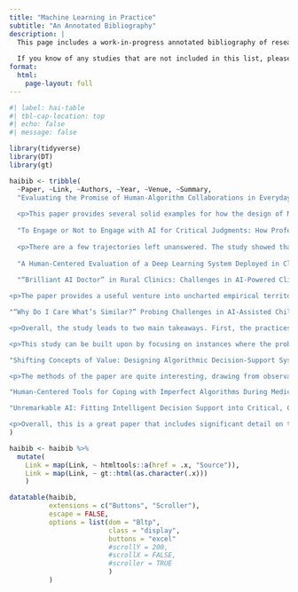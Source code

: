 ```yaml
---
title: "Machine Learning in Practice"
subtitle: "An Annotated Bibliography"
description: |
  This page includes a work-in-progress annotated bibliography of research on how machine learning applications are used in people's work practices. By focusing on situated instances of technology-in-use, these studies provide rich descriptions of people's experiences with and perceptions of machine learning applications to support future designers.
  
  If you know of any studies that are not included in this list, please send them to my email address: tyler[dot]reinmund[at]cs.ox.ac.uk
format:
  html:
    page-layout: full
---
```


```r
#| label: hai-table
#| tbl-cap-location: top
#| echo: false
#| message: false

library(tidyverse)
library(DT)
library(gt)

haibib <- tribble(
  ~Paper, ~Link, ~Authors, ~Year, ~Venue, ~Summary,
  "Evaluating the Promise of Human-Algorithm Collaborations in Everyday Work Practices", "https://doi.org/10.1145/3359245", "Wolf, Christine and Blomberg, Jeanette", 2019, "CSCW", "<p>This paper presents results on the design and evaluation of an NLP tool to support IT architects during the requirements definition stage of solution design projects. Their results focus on three activities supported by the tool, highlighting that the positive expectations held by the architects are underlined by the challenges they currently experience. For example, the architects relish the potential for ML support on a laborious task, but note that the current design of the tool does not facilitate coordination amongst teammates and are concerned that the tool — based on data from historical cases — limits their ability to propose solutions that align with emerging market trends. One of the main takeaways the authors draw from their findings is that ML should not be envisioned as a tool to supplant human decision-making; rather, the capabilities of ML and those of humans should complement one another, accounting for the other’s deficiencies.<p>
  
  <p>This paper provides several solid examples for how the design of ML-based applications do not support the work practices of the IT architects. The authors go at lengths to signal the continuity between their work and past studies on “situated work practices,” as they call it. It leaves me wondering what aspects of ML make the problem of designing for practices any different or more difficult for traditional software systems.<p>",
  
  "To Engage or Not to Engage with AI for Critical Judgments: How Professionals Deal with Opacity When Using AI for Medical Diagnosis", "https://doi.org/10.1287/orsc.2021.1549", "Sarah Lebovitz, Hila Lifshitz-Assaf, Natalia Levina", 2022, "Org. Science", "<p>Over 10 months of ethnographic fieldwork in a large US hospital, Lebovtiz et al. report on the use of three different AI tools by radiologists in lung cancer, breast cancer, and bone age measurement imaging departments. The main finding that the authors put forward is the concept of “AI interrogation practices.” These refer to the extra work radiologists put in to build an understanding of a model’s predictions when they diverge from their own judgment. Importantly, not all radiologists across the three departments employed interrogation practices; the authors suggest that future research should explore why this is the case.<p>
  
  <p>There are a few trajectories left unanswered. The study showed that there were a greater number of occurrences when the radiologists’ judgments differed from the AI tools. How does the skewed ratio of convergences to divergences affect the radiologists’ experiences with the tools? Divergences can also take multiple forms. There may be instances when the tool identifies a nodule, for example, in an image, but the radiologist does not; and vice versa, the tool may not pick up anything anomalous in an image, whereas the radiologist notices an indication of cancerous cells. How did the actions of radiologists vary across these two types of divergence? Lastly, it would be interesting to explore whether the radiologists who performed the “interrogation practices” helped their patients achieve better health outcomes.<p>",
  
  "A Human-Centered Evaluation of a Deep Learning System Deployed in Clinics for the Detection of Diabetic Retinopathy", "https://doi.org/10.1145/3313831.3376718", "Beede, Emma and Baylor, Elizabeth and Hersch, Fred and Iurchenko, Anna and Wilcox, Lauren and Ruamviboonsuk, Paisan and Vardoulakis, Laura M.", 2020, "CHI", "This paper reports on a contextual evaluation of a deep learning system used for diabetic retinopathy detection in health clinics in Thailand. The authors conduct pre- and post-deployment observations and interviews to understand the nurses workflow with and without the DL system, and evaluate the system’s performance as it is used in a clinical setting. The study points to the importance of contextual evaluations, as they can reveal social and environmental factors which impact model performance that would otherwise be abstracted from in a laboratory setting.",
  
  "“Brilliant AI Doctor” in Rural Clinics: Challenges in AI-Powered Clinical Decision Support System Deployment", "https://doi.org/10.1145/3411764.3445432", "Wang, Dakuo and Wang, Liuping and Zhang, Zhan and Wang, Ding and Zhu, Haiyi and Gao, Yvonne and Fan, Xiangmin and Tian, Feng", 2021, "CHI", "<p>This paper reports on a field study with clinicians in rural China who use a AI clinical decision support system during diagnosis. Their results provide an empirical description of how the use of AI-CDSS in rural clinics is shaped by specific policy, institutional, and medical factors (e.g., there is high demand at rural clinics in China, health care policy limits what services smaller clinics can provide) and outline how clinicians perceive the use of the AI-CDSS.<p>

<p>The paper provides a useful venture into uncharted empirical territory, since most work to date has focused on North America and Europe. Also, their findings resonate with established themes in studies on information systems in health and social care (e.g., workflow integration, interoperability, professional autonomy). The authors offer a fairly light description of their methods, and they do not outline how long they spent at each clinic, whether there were any differences between clinics, and how those related to the observed challenges.<p>",

"“Why Do I Care What’s Similar?” Probing Challenges in AI-Assisted Child Welfare Decision-Making through Worker-AI Interface Design Concepts", "https://doi.org/10.1145/3532106.3533556", "Kawakami, Anna and Sivaraman, Venkatesh and Stapleton, Logan and Cheng, Hao-Fei and Perer, Adam and Wu, Zhiwei Steven and Zhu, Haiyi and Holstein, Kenneth", 2022, "DIS", "<p>The authors report on design workshops to improve the interface design of an algorithmic tool used in child protection call screening in the US. They present 10 design concepts which fall broadly into four themes: engaging with discrepancies between human decisions and model predictions, facilitating interactive machine learning, visualising uncertainty, and providing feedback on decision making performance. After outlining the design concepts, the authors elicit feedback on them from 12 social workers in regards to perceived helpfulness, areas for improvement, and envisioned impact on decision making.<p>

<p>Overall, the study leads to two main takeaways. First, the practices of some users may differ fundamentally from the assumptions built into machine learning. In this case, the social workers disagreed with the assumption that current cases can be compared to past, “similar” cases; their perspective holds that everyone is different and what matters when making a decision about someone’s case is their case, not anyone else’s. Second, the authors provide a use case for effective engagement with users in the design of ML-based software. The approach followed seems quite in-depth and engaging, based on observational studies, interviews, and design probes.<p>

<p>This study can be built upon by focusing on instances where the problem is not to re-design an existing interface, but rather to design an entirely new tool based on the needs of the users. It feels that they are trying to improve a “solution” that may not have been the right solution in the first place. Additionally, how could these efforts be extended beyond the interface? Similarly, this focus on the interface exclusively may have precluded them from considering changes that portray call screening as a collaborative practice; there seems to be the assumption that this work is done individually.<p>",

"Shifting Concepts of Value: Designing Algorithmic Decision-Support Systems for Public Services", "https://doi.org/10.1145/3419249.3420149", "Naja Holten Møller, Irina Shklovski, and Thomas T. Hildebrandt", 2020, "NordiCHI", "<p>This paper reports on a series of participatory design workshops held with case workers, data scientists, and system developers that were involved in the development of an algorithmic decision-support system for job placement services in Denmark. The findings point to how the legitimacy of such tools is questioned by the anticipated enduser because of dissonances between how the enduser perceives their role and the role implied by the use of predictive tools, and how the applications of decision-support tools can be re-negotiated.<p>

<p>The methods of the paper are quite interesting, drawing from observational studies, interviews, and PD workshops; it allows them to gather a lot of interesting data from a range of participants. It would have been nice to see what decisions were ultimately settled on, and how power differences affected the discussions in the PD workshops. For example, did data scientists have more organisational power than the case workers? And how about the managers who ostensibly conceived of the decision support tool in the first place?<p>",

"Human-Centered Tools for Coping with Imperfect Algorithms During Medical Decision-Making", "https://doi.org/10.1145/3290605.3300234", "Cai, Carrie J. and Reif, Emily and Hegde, Narayan and Hipp, Jason and Kim, Been and Smilkov, Daniel and Wattenberg, Martin and Viegas, Fernanda and Corrado, Greg S. and Stumpe, Martin C. and Terry, Michael", 2019, "CHI", "A group of Google researchers evaluate the performance and acceptance of a content-based image retrieval system with interactive elements for use in pathology diagnoses. After engaging with three pathologists on their perspectives of CBIR systems, the researchers conduct a user study with a cohort of twelve pathologists, and ask them to evaluate the system in comparison to a traditional interface along measures of diagnostic utility, mental support for decision-making, workload, trust, future use, and overall preference.  One of most interesting finding that comes from this paper is that the use of refinement tools (i.e. interactive ML) enables system users to develop mental models of the ML algorithm, thereby increasing their willingness to use it.",

"Unremarkable AI: Fitting Intelligent Decision Support into Critical, Clinical Decision-Making Processes", "https://doi.org/10.1145/3290605.3300468", "Yang, Qian and Steinfeld, Aaron and Zimmerman, John", 2019, "CHI", "<p>Clinical decision support tools (DSTs) perform well in the lab, but often fail when implemented. Commonly cited reasons for this failure is that the design does not consider clinicians workflows and the collaborative nature of clinicians work. The study designs a clinical DST to support in the VAD implant decision process, and evaluate their design in three US hospitals. Their evaluation seeks to answer the questions: “(1) would clinicians naturally encounter the DST within their current workflow? (2) Would clinicians accept computational decision support in the public context of the meeting? (3) Does placing the prediction in the corner present the right amount of unremarkability?” (p. 4). The authors find that the recurrent multidisciplinary implant decision meeting is the time and place where clinicians are most likely to encounter a DST, and that there is not much resistance to its use in that setting. Physicians, surgeons, and mid-levels each saw a benefit in its use, and these tended to vary across their roles. But, there were a series of challenges offered by the VAD team during the evaluation. Clinicians were considered with the credibility of the model (its data source, whether its been validated in clinical trials, and where its been published), the ethics of using a prediction based on population-level statistics for individual patient decisions, and the static representation of the prediction.<p>

<p>Overall, this is a great paper that includes significant detail on the concerns of physicians, potential incompatibilities between DSTs and their actual decision making processes, and factors researchers should consider when designing their own studies. But, I am left with the question of why did they choose VAD implants as the right place to intervene in. They do not mention that it is a particularly complicated decision, nor is it prone to significant human error. I get the sense that they are trying to squeeze ML into this area just for the sake of it.<p>",
)

haibib <- haibib %>%
  mutate(
    Link = map(Link, ~ htmltools::a(href = .x, "Source")),
    Link = map(Link, ~ gt::html(as.character(.x)))
    )

datatable(haibib,
          extensions = c("Buttons", "Scroller"),
          escape = FALSE,
          options = list(dom = "Bltp",
                         class = "display",
                         buttons = "excel"
                         #scrollY = 200,
                         #scrollX = FALSE,
                         #scroller = TRUE
                         )
          )
```
